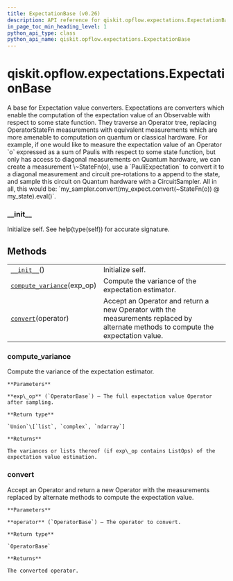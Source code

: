 ```yaml
---
title: ExpectationBase (v0.26)
description: API reference for qiskit.opflow.expectations.ExpectationBase in qiskit v0.26
in_page_toc_min_heading_level: 1
python_api_type: class
python_api_name: qiskit.opflow.expectations.ExpectationBase
---
```


<span id="qiskit-opflow-expectations-expectationbase" />

# qiskit.opflow\.expectations.ExpectationBase

<Class id="qiskit.opflow.expectations.ExpectationBase" isDedicatedPage={true} github="https://github.com/qiskit/qiskit/tree/stable/0.17/qiskit/opflow/expectations/expectation_base.py" signature="ExpectationBase" modifiers="class">
  A base for Expectation value converters. Expectations are converters which enable the computation of the expectation value of an Observable with respect to some state function. They traverse an Operator tree, replacing OperatorStateFn measurements with equivalent measurements which are more amenable to computation on quantum or classical hardware. For example, if one would like to measure the expectation value of an Operator `o` expressed as a sum of Paulis with respect to some state function, but only has access to diagonal measurements on Quantum hardware, we can create a measurement \~StateFn(o), use a `PauliExpectation` to convert it to a diagonal measurement and circuit pre-rotations to a append to the state, and sample this circuit on Quantum hardware with a CircuitSampler. All in all, this would be: `my_sampler.convert(my_expect.convert(~StateFn(o)) @ my_state).eval()`.

  ### \_\_init\_\_

  <Function id="qiskit.opflow.expectations.ExpectationBase.__init__" signature="__init__()">
    Initialize self. See help(type(self)) for accurate signature.
  </Function>

  ## Methods

  |                                                                                                                                                           |                                                                                                                                    |
  | --------------------------------------------------------------------------------------------------------------------------------------------------------- | ---------------------------------------------------------------------------------------------------------------------------------- |
  | [`__init__`](#qiskit.opflow.expectations.ExpectationBase.__init__ "qiskit.opflow.expectations.ExpectationBase.__init__")()                                | Initialize self.                                                                                                                   |
  | [`compute_variance`](#qiskit.opflow.expectations.ExpectationBase.compute_variance "qiskit.opflow.expectations.ExpectationBase.compute_variance")(exp\_op) | Compute the variance of the expectation estimator.                                                                                 |
  | [`convert`](#qiskit.opflow.expectations.ExpectationBase.convert "qiskit.opflow.expectations.ExpectationBase.convert")(operator)                           | Accept an Operator and return a new Operator with the measurements replaced by alternate methods to compute the expectation value. |

  ### compute\_variance

  <Function id="qiskit.opflow.expectations.ExpectationBase.compute_variance" signature="compute_variance(exp_op)" modifiers="abstract">
    Compute the variance of the expectation estimator.

    **Parameters**

    **exp\_op** (`OperatorBase`) – The full expectation value Operator after sampling.

    **Return type**

    `Union`\[`list`, `complex`, `ndarray`]

    **Returns**

    The variances or lists thereof (if exp\_op contains ListOps) of the expectation value estimation.
  </Function>

  ### convert

  <Function id="qiskit.opflow.expectations.ExpectationBase.convert" signature="convert(operator)" modifiers="abstract">
    Accept an Operator and return a new Operator with the measurements replaced by alternate methods to compute the expectation value.

    **Parameters**

    **operator** (`OperatorBase`) – The operator to convert.

    **Return type**

    `OperatorBase`

    **Returns**

    The converted operator.
  </Function>
</Class>

